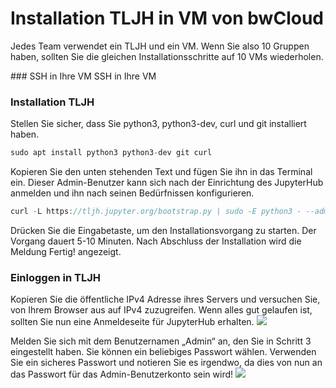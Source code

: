# Installation TLJH in VM von bwCloud

Jedes Team verwendet ein TLJH und ein VM. Wenn Sie also 10 Gruppen haben, sollten Sie die gleichen Installationsschritte auf 10 VMs wiederholen.


<Steps>
### SSH in Ihre VM
SSH in Ihre VM

### Installation TLJH
Stellen Sie sicher, dass Sie python3, python3-dev, curl und git installiert haben.
```js copy
sudo apt install python3 python3-dev git curl
```

Kopieren Sie den unten stehenden Text und fügen Sie ihn in das Terminal ein. Dieser Admin-Benutzer kann sich nach der Einrichtung des JupyterHub anmelden und ihn nach seinen Bedürfnissen konfigurieren.
```js copy
curl -L https://tljh.jupyter.org/bootstrap.py | sudo -E python3 - --admin Admin
```

Drücken Sie die Eingabetaste, um den Installationsvorgang zu starten. Der Vorgang dauert 5-10 Minuten. Nach Abschluss der Installation wird die Meldung Fertig! angezeigt.

### Einloggen in TLJH
Kopieren Sie die öffentliche IPv4 Adresse ihres Servers und versuchen Sie, von Ihrem Browser aus auf IPv4 zuzugreifen. Wenn alles gut gelaufen ist, sollten Sie nun eine Anmeldeseite für JupyterHub erhalten.
![](../../Images/Ab19.png)

Melden Sie sich mit dem Benutzernamen „Admin“ an, den Sie in Schritt 3 eingestellt haben. Sie können ein beliebiges Passwort wählen. Verwenden Sie ein sicheres Passwort und notieren Sie es irgendwo, da dies von nun an das Passwort für das Admin-Benutzerkonto sein wird!
![](../../Images/Ab20.png)
</Steps>
